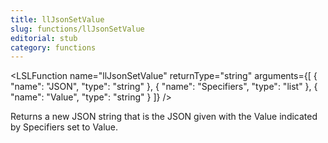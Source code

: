 ```yaml
---
title: llJsonSetValue
slug: functions/llJsonSetValue
editorial: stub
category: functions
---
```


<LSLFunction
	name="llJsonSetValue"
	returnType="string"
	arguments={[
	{
		"name": "JSON",
		"type": "string"
	},
	{
		"name": "Specifiers",
		"type": "list"
	},
	{
		"name": "Value",
		"type": "string"
	}
]}
/>

Returns a new JSON string that is the JSON given with the Value indicated by Specifiers set to Value.
